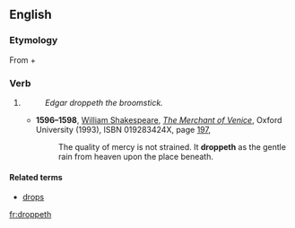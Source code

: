 ==English==

===Etymology===
From {{term|drop}} + {{term|-eth}}

===Verb===
{{head|en}}

# {{context|archaic|lang=en}} {{en-third-person singular of|drop}}
#: ''Edgar droppeth the broomstick.''
#* '''1596–1598''', [[w:William Shakespeare|William Shakespeare]], ''[[s:The Merchant of Venice|The Merchant of Venice]]'', Oxford University (1993), ISBN 019283424X, page [http://books.google.com/books?id=9N0hMF_WEh4C&pg=PA197&dq=%22it+droppeth+as+the+gentle+rain%22&sig=4OO2GrFDuUk_K5zjsCcbjofFoM4 197],
#*: The quality of mercy is not strained. It '''droppeth''' as the gentle rain from heaven upon the place beneath.

====Related terms====
* [[drops]]

[[fr:droppeth]]